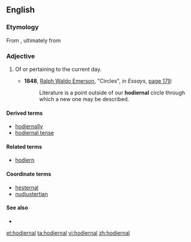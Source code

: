 ==English==

===Etymology===

From {{suffix|hodiern|al}}, ultimately from {{etyl|la|en}} {{term|lang=la|hodiernus}}

===Adjective===
{{head|en|adjective}}

# {{rare}} Of or pertaining to the current day.
#* '''1848''', [[w:Ralph Waldo Emerson|Ralph Waldo Emerson]], "Circles", in ''Essays'', [http://books.google.com/books?id=1CQEAAAAQAAJ&pg=PA179 page 179]:
#*: Literature is a point outside of our '''hodiernal''' circle through which a new one may be described.

====Derived terms====
* [[hodiernally]]
* [[hodiernal tense]]

====Related terms====
* [[hodiern]]

====Coordinate terms====
* [[hesternal]]
* [[nudiustertian]]

====See also====
* {{pedialite|Hodiernal tense}}

[[et:hodiernal]]
[[ta:hodiernal]]
[[vi:hodiernal]]
[[zh:hodiernal]]